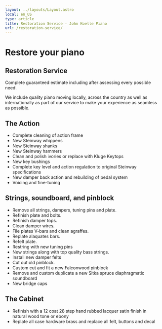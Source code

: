 ```yaml
---
layout: ../layouts/Layout.astro
local: en_US
type: article
title: Restoration Service - John Koelle Piano
url: /restoration-service/
---
```


# Restore your piano

## Restoration Service

Complete guaranteed estimate including after assessing every possible need.

We include quality piano moving locally, across the country as well as internationally
as part of our service to make your experience as seamless as possible.
 
## The Action

- Complete cleaning of action frame
- New Steinway whippens
- New Steinway shanks
- New Steinway hammers
- Clean and polish ivories or replace with Kluge Keytops
- New key bushings
- Complete key level and action regulation to original Steinway specifications
- New damper back action and rebuilding of pedal system
- Voicing and fine-tuning

## Strings, soundboard, and pinblock

- Remove all strings, dampers, tuning pins and plate.
- Refinish plate and bolts.
- Refinish damper tops.
- Clean damper wires.
- File plates V-bars and clean agraffes.
- Replate alaquates bars.
- Refelt plate.
- Restring with new tuning pins
- New strings along with top quality bass strings.
- Install new damper felts
- Cut out old pinblock.
- Custom cut and fit a new Falconwood pinblock
- Remove and custom duplicate a new Sitka spruce diaphragmatic soundboard
- New bridge caps

## The Cabinet

- Refinish with a 12 coat 28 step hand rubbed lacquer satin finish in natural wood tone or ebony
- Replate all case hardware brass and replace all felt, buttons and decal
